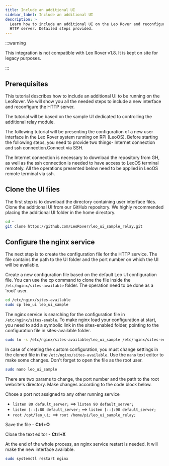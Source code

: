 ```yaml
---
title: Include an additional UI
sidebar_label: Include an additional UI
description: >
  Learn how to include an additional UI on the Leo Rover and reconfigure the
  HTTP server. Detailed steps provided.
---
```


:::warning

This integration is not compatible with Leo Rover v1.8. It is kept on site for
legacy purposes.

:::

## Prerequisites

<LinkButton to="/docs/leo-rover/guides/ssh" title="Connect via SSH" />
<LinkButton
  to="/docs/leo-rover/guides/connect-to-network"
  title="Connect to a local network and the Internet"
/>

This tutorial describes how to include an additional UI to be running on the
LeoRover. We will show you all the needed steps to include a new interface and
reconfigure the HTTP server.

The tutorial will be based on the sample UI dedicated to controlling the
additional relay module.

The following tutorial will be presenting the configuration of a new user
interface in the Leo Rover system running on RPi (LeoOS). Before starting the
following steps, you need to provide two things- Internet connection and ssh
connection.Connect via SSH.

The Internet connection is necessary to download the repository from GH, as well
as the ssh connection is needed to have access to LeoOS terminal remotely. All
the operations presented below need to be applied in LeoOS remote terminal via
ssh.

## Clone the UI files

The first step is to download the directory containing user interface files.
Clone the additional UI from our GitHub repository. We highly recommended
placing the additional UI folder in the home directory.

```bash
cd ~
git clone https://github.com/LeoRover/leo_ui_sample_relay.git
```

## Configure the nginx service

The next step is to create the configuration file for the HTTP service. The file
contains the path to the UI folder and the port number on which the UI will be
available.

Create a new configuration file based on the default Leo UI configuration file.
You can use the cp command to clone the file inside the
`/etc/nginx/sites-available` folder. The operation need to be done as a 'root'
user.

```bash
cd /etc/nginx/sites-available
sudo cp leo_ui leo_ui_sample
```

The nginx service is searching for the configuration file in
`/etc/nginx/sites-enable`. To make nginx load your configuration at start, you
need to add a symbolic link in the sites-enabled folder, pointing to the
configuration file in sites-available folder.

```bash
sudo ln -s /etc/nginx/sites-available/leo_ui_sample /etc/nginx/sites-enabled/
```

In case of creating the custom configuration, you must change settings in the
cloned file in the `/etc/nginx/sites-available`. Use the `nano` text editor to
make some changes. Don't forget to open the file as the root user.

```bash
sudo nano leo_ui_sample
```

There are two params to change, the port number and the path to the root
website's directory. Make changes according to the code block below.

Chose a port not assigned to any other running service

- `listen 80 default_server;` ==> `listen 90 default_server;`
- `listen [::]:80 default_server;` ==> `listen [::]:90 default_server;`
- `root /opt/leo_ui;` ==> `root /home/pi/leo_ui_sample_relay;`

Save the file - **Ctrl+O**

Close the text editor - **Ctrl+X**

At the end of the whole process, an nginx service restart is needed. It will
make the new interface available.

```bash
sudo systemctl restart nginx
```

